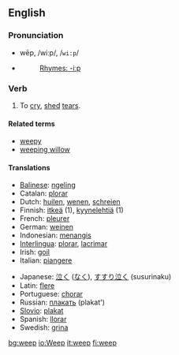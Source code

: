 ==English==

=== Pronunciation ===
*wēp, /wiːp/, /<tt>wi:p</tt>/
*{{audio|en-us-weep.ogg|Audio (US)}}
*:[[Rhymes:English:-iːp|Rhymes: -iːp]]

=== Verb ===
{{irregverb|'''to weep'''|'''[[weeps]]'''|'''[[wept]]'''|'''[[wept]]'''|'''[[weeping]]'''}}
# To [[cry]], [[shed]] [[tear]]s.

====Related terms====
*[[weepy]]
*[[weeping willow]]

==== Translations ====
{{top}}
*[[Balinese]]: [[ngeling]]
*Catalan: [[plorar]]
*Dutch: [[huilen]], [[wenen]], [[schreien]]
*Finnish: [[itkeä]] (1), [[kyynelehtiä]] (1)
*French: [[pleurer]]
*German: [[weinen]]
*Indonesian: [[tangis|menangis]]
*[[Interlingua]]: [[plorar]], [[lacrimar]]
*Irish: [[goil]]
*Italian: [[piangere]]
{{mid}}
*Japanese: [[泣く]] ([[なく]]), [[すすり泣く]] (susurinaku)
*Latin: [[flere]]
*Portuguese: [[chorar]]
*Russian: [[плакать]] (plakat')
*[[Slovio]]: [[plakat]]
*Spanish: [[llorar]]
*Swedish: [[grina]]
{{bottom}}

[[bg:weep]]
[[io:Weep]]
[[it:weep]]
[[fi:weep]]